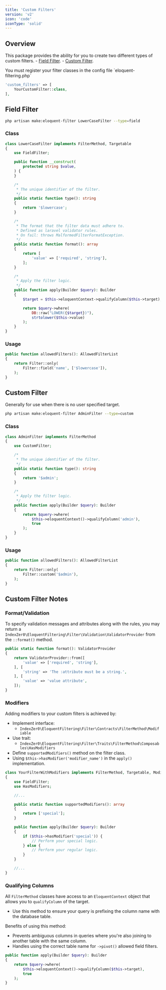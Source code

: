 ```yaml
---
title: 'Custom Filters'
version: 'v2'
icon: 'code'
iconType: 'solid'
---
```


## Overview

This package provides the ability for you to create two different types of custom filters.
    - [Field Filter](#field-filter).
    - [Custom Filter](#custom-filter).

<Note>
You must register your filter classes in the config file `eloquent-filtering.php`
</Note>

```php
'custom_filters' => [
    YourCustomFilter::class,
],
```

## Field Filter

```bash
php artisan make:eloquent-filter LowerCaseFilter --type=field
```

### Class

```php
class LowerCaseFilter implements FilterMethod, Targetable
{
    use FieldFilter;

    public function __construct(
        protected string $value,
    ) {
    }

    /*
     * The unique identifier of the filter.
     */
    public static function type(): string
    {
        return '$lowercase';
    }

    /*
     * The format that the filter data must adhere to.
     * Defined as laravel validator rules.
     * On fail: throws MalformedFilterFormatException.
     */
    public static function format(): array
    {
        return [
            'value' => ['required', 'string'],
        ];
    }

    /*
     * Apply the filter logic.
     */
    public function apply(Builder $query): Builder
    {
        $target = $this->eloquentContext->qualifyColumn($this->target);

        return $query->where(
            DB::raw("LOWER({$target})"),
            strtolower($this->value)
        );
    }
}
```

### Usage

```php
public function allowedFilters(): AllowedFilterList
{
    return Filter::only(
        Filter::field('name', ['$lowercase']),
    );
}
```

## Custom Filter

<Tip>
Generally for use when there is no user specified target.
</Tip>

```bash
php artisan make:eloquent-filter AdminFilter --type=custom
```

### Class

```php
class AdminFilter implements FilterMethod
{
    use CustomFilter;

    /*
     * The unique identifier of the filter.
     */
    public static function type(): string
    {
        return '$admin';
    }

    /*
     * Apply the filter logic.
     */
    public function apply(Builder $query): Builder
    {
        return $query->where(
            $this->eloquentContext()->qualifyColumn('admin'),
            true
        );
    }
}
```

### Usage

```php
public function allowedFilters(): AllowedFilterList
{
    return Filter::only(
        Filter::custom('$admin'),
    );
}
```

## Custom Filter Notes

### Format/Validation

To specify validation messages and attributes along with the rules, you may return a `IndexZer0\EloquentFiltering\Filter\Validation\ValidatorProvider` from the `::format()` method.

```php
public static function format(): ValidatorProvider
{
    return ValidatorProvider::from([
        'value' => ['required', 'string'],
    ], [
        'string' => 'The :attribute must be a string.',
    ], [
        'value' => 'value attribute',
    ]);
}
```

### Modifiers

Adding modifiers to your custom filters is achieved by:

- Implement interface:
    - `IndexZer0\EloquentFiltering\Filter\Contracts\FilterMethod\Modifiable`
- Use trait:
    - `IndexZer0\EloquentFiltering\Filter\Traits\FilterMethod\Composables\HasModifiers`
- Define `supportedModifiers()` method on the filter class.
- Using `$this->hasModifier('modifier_name')` in the `apply()` implementation.

```php
class YourFilterWithModifiers implements FilterMethod, Targetable, Modifiable
{
    use FieldFilter;
    use HasModifiers;

    //...

    public static function supportedModifiers(): array
    {
        return ['special'];
    }

    public function apply(Builder $query): Builder
    {
        if ($this->hasModifier('special')) {
            // Perform your special logic.
        } else {
            // Perform your regular logic.
        }
    }

    //...
}
```

### Qualifying Columns

All `FilterMethod` classes have access to an `EloquentContext` object that allows you to `qualifyColumn` of the target.

- Use this method to ensure your query is prefixing the column name with the database table.

Benefits of using this method:

- Prevents ambiguous columns in queries where you're also joining to another table with the same column.
- Handles using the correct table name for `->pivot()` allowed field filters.

```php
public function apply(Builder $query): Builder
{
    return $query->where(
        $this->eloquentContext()->qualifyColumn($this->target),
        true
    );
}
```